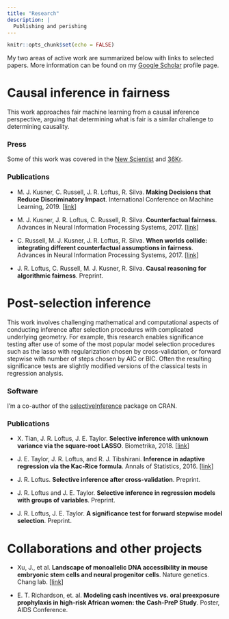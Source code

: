 ```yaml
---
title: "Research"
description: |
  Publishing and perishing
---
```


```r
knitr::opts_chunk$set(echo = FALSE)
```

My two areas of active work are summarized below with links to selected papers. More information can be found on my [Google Scholar](https://scholar.google.com/citations?user=SIbr3XUAAAAJ) profile page.

# Causal inference in fairness

This work approaches fair machine learning from a causal inference perspective, arguing that determining what is fair is a similar challenge to determining causality.

### Press
Some of this work was covered in the [New Scientist](https://www.newscientist.com/article/mg23431195-300-bias-test-to-prevent-algorithms-discriminating-unfairly/) and [36Kr](https://36kr.com/p/5106656.html).

### Publications

- M. J. Kusner, C. Russell, J. R. Loftus, R. Silva. **Making Decisions that Reduce Discriminatory Impact**. International Conference on Machine Learning, 2019. [[link](http://proceedings.mlr.press/v97/kusner19a/kusner19a.pdf)]

- M. J. Kusner, J. R. Loftus, C. Russell, R. Silva. **Counterfactual fairness**. Advances in Neural Information Processing Systems, 2017. [[link](http://papers.nips.cc/paper/6995-counterfactual-fairness)]

- C. Russell, M. J. Kusner, J. R. Loftus, R. Silva. **When worlds collide: integrating different counterfactual assumptions in fairness**. Advances in Neural Information Processing Systems, 2017. [[link](http://papers.nips.cc/paper/7220-when-worlds-collide-integrating-different-counterfactual-assumptions-in-fairness)]

- J. R. Loftus, C. Russell, M. J. Kusner,  R. Silva. **Causal reasoning for algorithmic fairness**. Preprint.

# Post-selection inference

This work involves challenging mathematical and computational aspects of conducting inference after selection procedures with complicated underlying geometry. For example, this research enables significance testing after use of some of the most popular model selection procedures such as the lasso with regularization chosen by cross-validation, or forward stepwise with number of steps chosen by AIC or BIC. Often the resulting significance tests are slightly modified versions of the classical tests in regression analysis.

### Software

I'm a co-author of the [selectiveInference](https://cran.r-project.org/web/packages/selectiveInference/) package on CRAN.

### Publications

- X. Tian, J. R. Loftus, J. E. Taylor. **Selective inference with unknown variance via the square-root LASSO**. Biometrika, 2018. [[link](https://academic.oup.com/biomet/article/105/4/755/5105991)]

- J. E. Taylor, J. R. Loftus, and R. J. Tibshirani. **Inference in adaptive regression via the Kac-Rice formula**. Annals of Statistics, 2016. [[link](http://projecteuclid.org/euclid.aos/1458245734)]

- J. R. Loftus. **Selective inference after cross-validation**. Preprint.

- J. R. Loftus and J. E. Taylor. **Selective inference in regression models with groups of variables**. Preprint.

- J. R. Loftus, J. E. Taylor. **A significance test for forward stepwise model selection**. Preprint.

# Collaborations and other projects

- Xu, J., et al. **Landscape of monoallelic DNA accessibility in mouse embryonic stem cells and neural progenitor cells**. Nature genetics. Chang lab. [[link](https://www.nature.com/articles/ng.3769)]

- E. T. Richardson, et. al. **Modeling cash incentives vs. oral preexposure prophylaxis in high-risk African women: the Cash-PreP Study**. Poster, AIDS Conference.